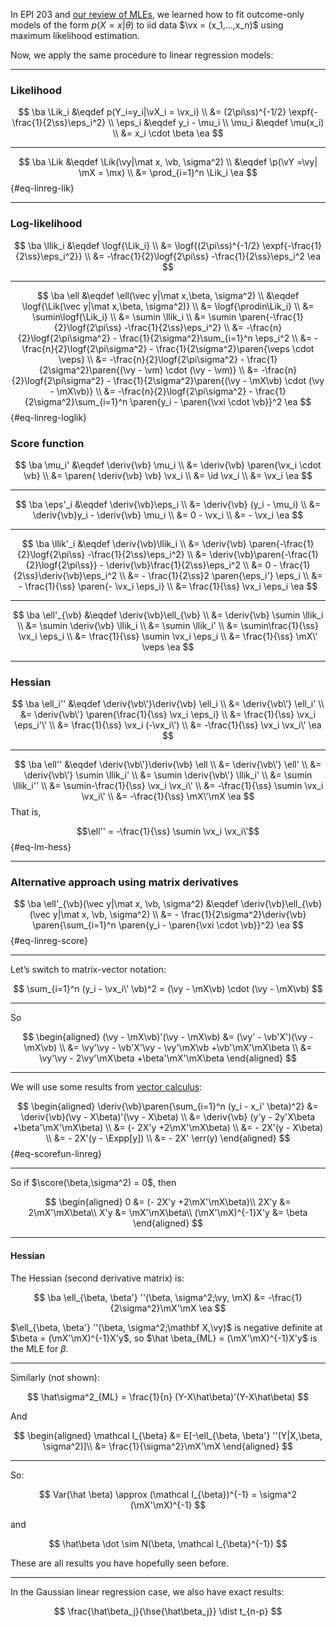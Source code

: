 :::{.notes}

In EPI 203 and [our review of MLEs](intro-MLEs.qmd#sec-intro-MLEs),
we learned how to fit outcome-only models of the form $p(X=x|\theta)$
to iid data $\vx = (x_1,…,x_n)$ using maximum likelihood estimation.

Now, we apply the same procedure to linear regression models:

:::

---

### Likelihood

$$
\ba
\Lik_i &\eqdef p(Y_i=y_i|\vX_i = \vx_i)
\\
&= (2\pi\ss)^{-1/2} \expf{-\frac{1}{2\ss}\eps_i^2}
\\
\eps_i &\eqdef y_i - \mu_i
\\
\mu_i &\eqdef \mu(x_i)
\\
&= x_i \cdot \beta
\ea
$$

---

$$
\ba
\Lik &\eqdef \Lik(\vy|\mat x, \vb, \sigma^2) 
\\
&\eqdef \p(\vY =\vy| \mX = \mx)
\\
&= \prod_{i=1}^n \Lik_i
\ea
$$ {#eq-linreg-lik}

---

### Log-likelihood

$$
\ba
\llik_i &\eqdef \logf{\Lik_i}
\\
&=  \logf{(2\pi\ss)^{-1/2} \expf{-\frac{1}{2\ss}\eps_i^2}}
\\
&=  -\frac{1}{2}\logf{2\pi\ss} -\frac{1}{2\ss}\eps_i^2
\ea
$$

---

$$
\ba
\ell &\eqdef \ell(\vec y|\mat x,\beta, \sigma^2)
\\
&\eqdef \logf{\Lik(\vec y|\mat x,\beta, \sigma^2)}
\\
&= \logf{\prodin\Lik_i}
\\
&= \sumin\logf{\Lik_i}
\\
&= \sumin \llik_i
\\
&= \sumin \paren{-\frac{1}{2}\logf{2\pi\ss} -\frac{1}{2\ss}\eps_i^2}
\\
&= -\frac{n}{2}\logf{2\pi\sigma^2} -
\frac{1}{2\sigma^2}\sum_{i=1}^n \eps_i^2
\\
&= -\frac{n}{2}\logf{2\pi\sigma^2} -
\frac{1}{2\sigma^2}\paren{\veps \cdot \veps}
\\
&= -\frac{n}{2}\logf{2\pi\sigma^2} -
\frac{1}{2\sigma^2}\paren{(\vy - \vm) \cdot (\vy - \vm)}
\\
&= -\frac{n}{2}\logf{2\pi\sigma^2} -
\frac{1}{2\sigma^2}\paren{(\vy - \mX\vb) \cdot (\vy - \mX\vb)}
\\
&= -\frac{n}{2}\logf{2\pi\sigma^2} -
\frac{1}{2\sigma^2}\sum_{i=1}^n \paren{y_i - \paren{\vxi \cdot \vb}}^2
\ea
$$ {#eq-linreg-loglik}

### Score function

$$
\ba
\mu_i' &\eqdef \deriv{\vb} \mu_i
\\
&= \deriv{\vb} \paren{\vx_i \cdot \vb}
\\
&= \paren{ \deriv{\vb} \vb} \vx_i
\\
&= \id \vx_i 
\\
&= \vx_i
\ea
$$

---

$$
\ba
\eps'_i &\eqdef \deriv{\vb}\eps_i
\\
&= \deriv{\vb} (y_i - \mu_i)
\\
&=  \deriv{\vb}y_i - \deriv{\vb} \mu_i
\\
&=  0 - \vx_i
\\
&=  - \vx_i
\ea
$$

---

$$
\ba
\llik'_i &\eqdef \deriv{\vb}\llik_i
\\
&= \deriv{\vb} \paren{-\frac{1}{2}\logf{2\pi\ss} -\frac{1}{2\ss}\eps_i^2}
\\
&= \deriv{\vb}\paren{-\frac{1}{2}\logf{2\pi\ss}} - \deriv{\vb}\frac{1}{2\ss}\eps_i^2
\\
&= 0 - \frac{1}{2\ss}\deriv{\vb}\eps_i^2
\\
&= - \frac{1}{2\ss}2 \paren{\eps_i'} \eps_i
\\
&= - \frac{1}{\ss} \paren{- \vx_i \eps_i}
\\
&= \frac{1}{\ss} \vx_i \eps_i
\ea
$$

---

$$
\ba
\ell'_{\vb}
&\eqdef \deriv{\vb}\ell_{\vb}
\\
&= \deriv{\vb} \sumin \llik_i
\\
&= \sumin \deriv{\vb} \llik_i
\\
&= \sumin \llik_i'
\\
&= \sumin\frac{1}{\ss} \vx_i \eps_i
\\
&= \frac{1}{\ss} \sumin \vx_i \eps_i
\\
&= \frac{1}{\ss} \mX\' \veps
\ea
$$

---

### Hessian

$$
\ba
\ell_i'' &\eqdef \deriv{\vb\'}\deriv{\vb} \ell_i
\\
&= \deriv{\vb\'} \ell_i'
\\
&= \deriv{\vb\'} \paren{\frac{1}{\ss} \vx_i \eps_i}
\\
&= \frac{1}{\ss} \vx_i \eps_i'\'
\\
&= \frac{1}{\ss} \vx_i (-\vx_i\')
\\
&= -\frac{1}{\ss} \vx_i \vx_i\'
\ea
$$

---

$$
\ba
\ell'' &\eqdef \deriv{\vb\'}\deriv{\vb} \ell
\\
&= \deriv{\vb\'} \ell'
\\
&= \deriv{\vb\'} \sumin \llik_i'
\\
&= \sumin \deriv{\vb\'} \llik_i'
\\
&= \sumin \llik_i''
\\
&= \sumin-\frac{1}{\ss} \vx_i \vx_i\'
\\
&= -\frac{1}{\ss} \sumin \vx_i \vx_i\'
\\
&= -\frac{1}{\ss} \mX\'\mX
\ea
$$
That is,

$$\ell'' = -\frac{1}{\ss} \sumin \vx_i \vx_i\'$${#eq-lm-hess}

---

### Alternative approach using matrix derivatives

$$
\ba
\ell'_{\vb}(\vec y|\mat x, \vb, \sigma^2)
&\eqdef \deriv{\vb}\ell_{\vb}(\vec y|\mat x, \vb, \sigma^2)
\\
&= -
\frac{1}{2\sigma^2}\deriv{\vb}
\paren{\sum_{i=1}^n \paren{y_i - \paren{\vxi \cdot \vb}}^2}
\ea
$$ {#eq-linreg-score}

---

::: notes
Let's switch to matrix-vector notation:
:::

$$
\sum_{i=1}^n (y_i - \vx_i\' \vb)^2
= (\vy - \mX\vb) \cdot (\vy - \mX\vb)
$$

---

So

$$
\begin{aligned}
(\vy - \mX\vb)'(\vy - \mX\vb)
&= (\vy' - \vb'X')(\vy - \mX\vb)
\\ &= \vy'\vy - \vb'X'\vy - \vy'\mX\vb +\vb'\mX'\mX\beta
\\ &= \vy'\vy - 2\vy'\mX\beta +\beta'\mX'\mX\beta
\end{aligned}
$$

---

::: notes
We will use some results from [vector calculus](math-prereqs.qmd#sec-vector-calculus):
:::

$$
\begin{aligned}
\deriv{\vb}\paren{\sum_{i=1}^n (y_i - x_i' \beta)^2}
&= \deriv{\vb}(\vy - X\beta)'(\vy - X\beta)
\\ &= \deriv{\vb} (y'y - 2y'X\beta +\beta'\mX'\mX\beta)
\\ &= (- 2X'y +2\mX'\mX\beta)
\\ &= - 2X'(y - X\beta)
\\ &= - 2X'(y - \Expp[y])
\\ &= - 2X' \err(y)
\end{aligned}
$${#eq-scorefun-linreg}

---

So if $\score(\beta,\sigma^2) = 0$, then

$$
\begin{aligned}
0 &= (- 2X'y +2\mX'\mX\beta)\\
2X'y &= 2\mX'\mX\beta\\
X'y &= \mX'\mX\beta\\
(\mX'\mX)^{-1}X'y &= \beta
\end{aligned}
$$

---

#### Hessian

The Hessian (second derivative matrix) is:

$$
\ba
\ell_{\beta, \beta'} ''(\beta, \sigma^2;\vy, \mX)
&= -\frac{1}{2\sigma^2}\mX'\mX
\ea
$$

$\ell_{\beta, \beta'} ''(\beta, \sigma^2;\mathbf X,\vy)$  is negative definite at $\beta = (\mX'\mX)^{-1}X'y$, so $\hat \beta_{ML} = (\mX'\mX)^{-1}X'y$ is the MLE for $\beta$.

---

Similarly (not shown):

$$
\hat\sigma^2_{ML} = \frac{1}{n} (Y-X\hat\beta)'(Y-X\hat\beta)
$$

And

$$
\begin{aligned}
\mathcal I_{\beta} &= E[-\ell_{\beta, \beta'} ''(Y|X,\beta, \sigma^2)]\\
&= \frac{1}{\sigma^2}\mX'\mX
\end{aligned}
$$

---

So:

$$
Var(\hat \beta) \approx (\mathcal I_{\beta})^{-1} = \sigma^2 (\mX'\mX)^{-1}
$$

and

$$
\hat\beta \dot \sim N(\beta, \mathcal I_{\beta}^{-1})
$$

:::{.notes}

These are all results you have hopefully seen before.

:::

---

In the Gaussian linear regression case, we also have exact results:

$$
\frac{\hat\beta_j}{\hse{\hat\beta_j}} \dist t_{n-p}
$$
